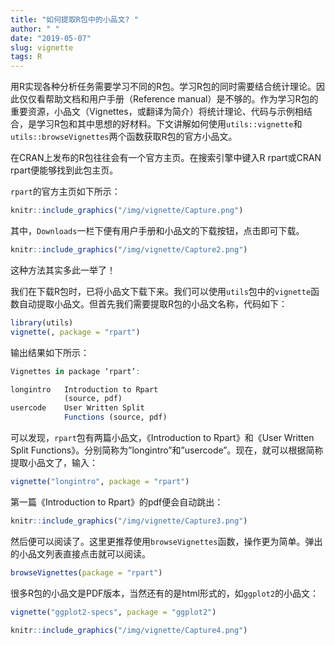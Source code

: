 ```yaml
---
title: "如何提取R包中的小品文? "
author: " "
date: "2019-05-07"
slug: vignette
tags: R
---
```



用R实现各种分析任务需要学习不同的R包。学习R包的同时需要结合统计理论。因此仅仅看帮助文档和用户手册（Reference manual）是不够的。作为学习R包的重要资源，小品文（Vignettes，或翻译为简介）将统计理论、代码与示例相结合，是学习R包和其中思想的好材料。下文讲解如何使用`utils::vignette`和`utils::browseVignettes`两个函数获取R包的官方小品文。  

在CRAN上发布的R包往往会有一个官方主页。在搜索引擎中键入R rpart或CRAN rpart便能够找到此包主页。 

`rpart`的官方主页如下所示：  

```r
knitr::include_graphics("/img/vignette/Capture.png")
```


其中，`Downloads`一栏下便有用户手册和小品文的下载按钮，点击即可下载。  

```r
knitr::include_graphics("/img/vignette/Capture2.png")
```


这种方法其实多此一举了！

我们在下载R包时，已将小品文下载下来。我们可以使用`utils`包中的`vignette`函数自动提取小品文。但首先我们需要提取R包的小品文名称，代码如下：  

```r
library(utils)
vignette(, package = "rpart")
```

输出结果如下所示：  
```r
Vignettes in package ‘rpart’:

longintro   Introduction to Rpart 
            (source, pdf)
usercode    User Written Split
            Functions (source, pdf)
```

可以发现，`rpart`包有两篇小品文，《Introduction to Rpart》和《User Written Split Functions》。分别简称为"longintro"和"usercode"。现在，就可以根据简称提取小品文了，输入：

```r
vignette("longintro", package = "rpart")
```

第一篇《Introduction to Rpart》的pdf便会自动跳出：

```r
knitr::include_graphics("/img/vignette/Capture3.png")
```

然后便可以阅读了。这里更推荐使用`browseVignettes`函数，操作更为简单。弹出的小品文列表直接点击就可以阅读。

```r
browseVignettes(package = "rpart")
```

很多R包的小品文是PDF版本，当然还有的是html形式的，如`ggplot2`的小品文：  

```r
vignette("ggplot2-specs", package = "ggplot2")
```
  
```r
knitr::include_graphics("/img/vignette/Capture4.png")
```








